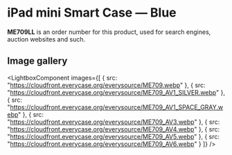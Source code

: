 
# iPad mini Smart Case — Blue

<Callout type='info' emoji='👉🏻'>**ME709LL** is an order number for this product, used for search engines, auction websites and such.</Callout>

## Image gallery

<LightboxComponent
    images={[
      {
        src: "https://cloudfront.everycase.org/everysource/ME709.webp"
      },
      {
        src: "https://cloudfront.everycase.org/everysource/ME709_AV1_SILVER.webp"
      },
      {
        src: "https://cloudfront.everycase.org/everysource/ME709_AV1_SPACE_GRAY.webp"
      },
      {
        src: "https://cloudfront.everycase.org/everysource/ME709_AV3.webp"
      },
      {
        src: "https://cloudfront.everycase.org/everysource/ME709_AV4.webp"
      },
      {
        src: "https://cloudfront.everycase.org/everysource/ME709_AV5.webp"
      },
      {
        src: "https://cloudfront.everycase.org/everysource/ME709_AV6.webp"
      }
    ]}
  />
